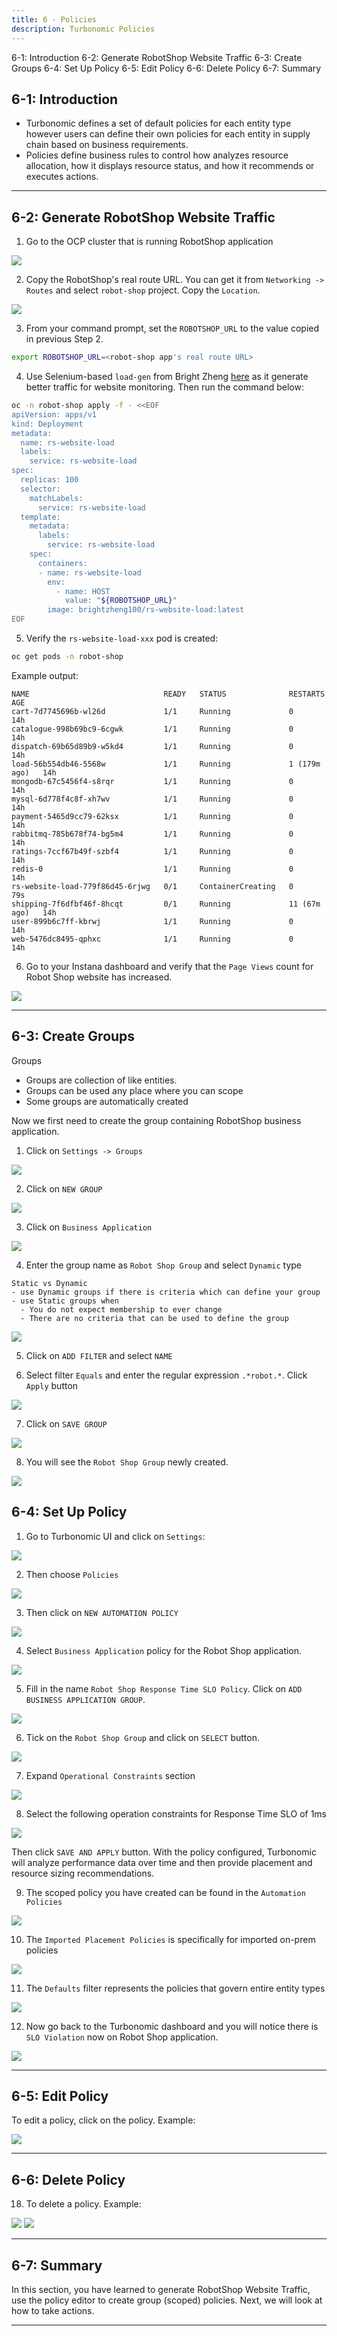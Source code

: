 ```yaml
---
title: 6 - Policies
description: Turbonomic Policies
---
```


<AnchorLinks>
  <AnchorLink>6-1: Introduction</AnchorLink>
  <AnchorLink>6-2: Generate RobotShop Website Traffic</AnchorLink>
  <AnchorLink>6-3: Create Groups</AnchorLink>
  <AnchorLink>6-4: Set Up Policy</AnchorLink>
  <AnchorLink>6-5: Edit Policy</AnchorLink>
  <AnchorLink>6-6: Delete Policy</AnchorLink>
  <AnchorLink>6-7: Summary</AnchorLink>
</AnchorLinks>

## 6-1: Introduction

- Turbonomic defines a set of default policies for each entity type however users can define their own policies for each entity in supply chain based on business requirements.
- Policies define business rules to control how analyzes resource allocation, how it displays resource status, and how it recommends or executes actions.

---

## 6-2: Generate RobotShop Website Traffic

1. Go to the OCP cluster that is running RobotShop application

![](images/arch-1.png)

2. Copy the RobotShop's real route URL. You can get it from `Networking -> Routes` and select `robot-shop` project. Copy the `Location`.

![](images/robotShopUrl.png)

3. From your command prompt, set the `ROBOTSHOP_URL` to the value copied in previous Step 2.

```sh
export ROBOTSHOP_URL=<robot-shop app's real route URL>
```

4. Use Selenium-based `load-gen` from Bright Zheng [here](https://github.com/brightzheng100/robot-shop/tree/selenium-load-gen/selenium) as it generate better traffic for website monitoring. Then run the command below:

```sh
oc -n robot-shop apply -f - <<EOF
apiVersion: apps/v1
kind: Deployment
metadata:
  name: rs-website-load
  labels:
    service: rs-website-load
spec:
  replicas: 100
  selector:
    matchLabels:
      service: rs-website-load
  template:
    metadata:
      labels:
        service: rs-website-load
    spec:
      containers:
      - name: rs-website-load
        env:
          - name: HOST
            value: "${ROBOTSHOP_URL}"
        image: brightzheng100/rs-website-load:latest
EOF
```

5. Verify the `rs-website-load-xxx` pod is created:

```sh
oc get pods -n robot-shop
```

Example output:

```
NAME                              READY   STATUS              RESTARTS       AGE
cart-7d7745696b-wl26d             1/1     Running             0              14h
catalogue-998b69bc9-6cgwk         1/1     Running             0              14h
dispatch-69b65d89b9-w5kd4         1/1     Running             0              14h
load-56b554db46-5568w             1/1     Running             1 (179m ago)   14h
mongodb-67c5456f4-s8rqr           1/1     Running             0              14h
mysql-6d778f4c8f-xh7wv            1/1     Running             0              14h
payment-5465d9cc79-62ksx          1/1     Running             0              14h
rabbitmq-785b678f74-bg5m4         1/1     Running             0              14h
ratings-7ccf67b49f-szbf4          1/1     Running             0              14h
redis-0                           1/1     Running             0              14h
rs-website-load-779f86d45-6rjwg   0/1     ContainerCreating   0              79s
shipping-7f6dfbf46f-8hcqt         0/1     Running             11 (67m ago)   14h
user-899b6c7ff-kbrwj              1/1     Running             0              14h
web-5476dc8495-qphxc              1/1     Running             0              14h
```

6. Go to your Instana dashboard and verify that the `Page Views` count for Robot Shop website has increased.

![](images/robotShopLoad-1.png)

---

## 6-3: Create Groups

Groups

- Groups are collection of like entities.
- Groups can be used any place where you can scope
- Some groups are automatically created

Now we first need to create the group containing RobotShop business application.

1. Click on `Settings -> Groups`

![](images/groups-1.png)

2. Click on `NEW GROUP`

![](images/groups-2.png)

3. Click on `Business Application`

![](images/groups-3.png)

4. Enter the group name as `Robot Shop Group` and select `Dynamic` type

```
Static vs Dynamic
- use Dynamic groups if there is criteria which can define your group
- use Static groups when
  - You do not expect membership to ever change
  - There are no criteria that can be used to define the group
```

![](images/groups-4.png)

5. Click on `ADD FILTER` and select `NAME`

6. Select filter `Equals` and enter the regular expression `.*robot.*`. Click `Apply` button

![](images/groups-5.png)

7. Click on `SAVE GROUP`

![](images/groups-6.png)

8. You will see the `Robot Shop Group` newly created.

![](images/groups-7.png)

## 6-4: Set Up Policy

1. Go to Turbonomic UI and click on `Settings`:

![](images/turboSettings.png)

2. Then choose `Policies`

![](images/turboPolicies.png)

3. Then click on `NEW AUTOMATION POLICY`

![](images/policy-1.png)

4. Select `Business Application` policy for the Robot Shop application.

![](images/policy-2.png)

5. Fill in the name `Robot Shop Response Time SLO Policy`. Click on `ADD BUSINESS APPLICATION GROUP`.

![](images/policy-3.png)

6. Tick on the `Robot Shop Group` and click on `SELECT` button.

![](images/policy-4.png)

7. Expand `Operational Constraints` section

![](images/policy-5.png)

8. Select the following operation constraints for Response Time SLO of 1ms

![](images/policy-6.png)

Then click `SAVE AND APPLY` button. With the policy configured, Turbonomic will analyze performance data over time and then provide placement and resource sizing recommendations.

9. The scoped policy you have created can be found in the `Automation Policies`

![](images/policy-7.png)

10. The `Imported Placement Policies` is specifically for imported on-prem policies

![](images/turbo-imported-placement-policies.jpg)

11. The `Defaults` filter represents the policies that govern entire entity types

![](images/turbo-defaults-policy.jpg)

12. Now go back to the Turbonomic dashboard and you will notice there is `SLO Violation` now on Robot Shop application.

![](images/policy-8.png)

---

## 6-5: Edit Policy

To edit a policy, click on the policy. Example:

![](images/turbo-edit-policy.jpg)

---

## 6-6: Delete Policy

18. To delete a policy. Example:

![](images/turbo-delete-policy-1.jpg)
![](images/turbo-delete-policy-2.jpg)

---

## 6-7: Summary

In this section, you have learned to generate RobotShop Website Traffic, use the policy editor to create group (scoped) policies. Next, we will look at how to take actions.

---
